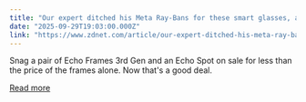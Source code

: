 ```yaml
---
title: "Our expert ditched his Meta Ray-Bans for these smart glasses, and they come with an Echo Spot for only $120"
date: "2025-09-29T19:03:00.000Z"
link: "https://www.zdnet.com/article/our-expert-ditched-his-meta-ray-bans-for-these-smart-glasses-and-they-come-with-an-echo-spot-for-only-120/"
---
```


Snag a pair of Echo Frames 3rd Gen and an Echo Spot on sale for less than the price of the frames alone. Now that's a good deal.

[Read more](https://www.zdnet.com/article/our-expert-ditched-his-meta-ray-bans-for-these-smart-glasses-and-they-come-with-an-echo-spot-for-only-120/)
